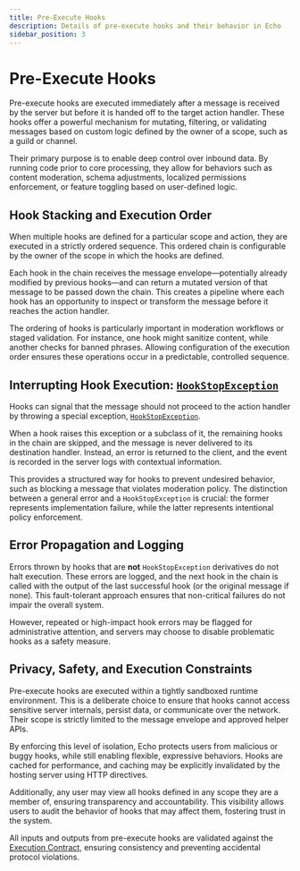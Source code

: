 ```yaml
---
title: Pre-Execute Hooks
description: Details of pre-execute hooks and their behavior in Echo
sidebar_position: 3
---
```


# Pre-Execute Hooks

Pre-execute hooks are executed immediately after a message is received by the server but before it is handed off to the
target action handler. These hooks offer a powerful mechanism for mutating, filtering, or validating messages based on
custom logic defined by the owner of a scope, such as a guild or channel.

Their primary purpose is to enable deep control over inbound data. By running code prior to core processing,
they allow for behaviors such as content moderation, schema adjustments, localized permissions enforcement, or feature
toggling based on user-defined logic.

## Hook Stacking and Execution Order

When multiple hooks are defined for a particular scope and action, they are executed in a strictly ordered sequence.
This ordered chain is configurable by the owner of the scope in which the hooks are defined.

Each hook in the chain receives the message envelope—potentially already modified by previous hooks—and can return a
mutated version of that message to be passed down the chain. This creates a pipeline where each hook has an opportunity
to inspect or transform the message before it reaches the action handler.

The ordering of hooks is particularly important in moderation workflows or staged validation. For instance, one hook
might sanitize content, while another checks for banned phrases. Allowing configuration of the execution order ensures
these operations occur in a predictable, controlled sequence.

## Interrupting Hook Execution: [`HookStopException`](https://static.echo-chat.au/js/hooks.js)

Hooks can signal that the message should not proceed to the action handler by throwing a special exception,
[`HookStopException`](https://static.echo-chat.au/js/hooks.js).

When a hook raises this exception or a subclass of it, the remaining hooks in the chain are skipped, and the message is
never delivered to its destination handler. Instead, an error is returned to the client, and the event is recorded in
the server logs with contextual information.

This provides a structured way for hooks to prevent undesired behavior, such as blocking a message that violates
moderation policy. The distinction between a general error and a `HookStopException` is crucial: the former represents
implementation failure, while the latter represents intentional policy enforcement.

## Error Propagation and Logging

Errors thrown by hooks that are **not** `HookStopException` derivatives do not halt execution. These errors are logged,
and the next hook in the chain is called with the output of the last successful hook (or the original message if none).
This fault-tolerant approach ensures that non-critical failures do not impair the overall system.

However, repeated or high-impact hook errors may be flagged for administrative attention, and servers may choose to
disable problematic hooks as a safety measure.

## Privacy, Safety, and Execution Constraints

Pre-execute hooks are executed within a tightly sandboxed runtime environment. This is a deliberate choice to ensure
that hooks cannot access sensitive server internals, persist data, or communicate over the network. Their scope is
strictly limited to the message envelope and approved helper APIs.

By enforcing this level of isolation, Echo protects users from malicious or buggy hooks, while still enabling flexible,
expressive behaviors. Hooks are cached for performance, and caching may be explicitly invalidated by the hosting server
using HTTP directives.

Additionally, any user may view all hooks defined in any scope they are a member of, ensuring transparency and
accountability. This visibility allows users to audit the behavior of hooks that may affect them, fostering
trust in the system.

All inputs and outputs from pre-execute hooks are validated against the
[Execution Contract](/docs/hooks/contract), ensuring consistency and preventing accidental protocol violations.

